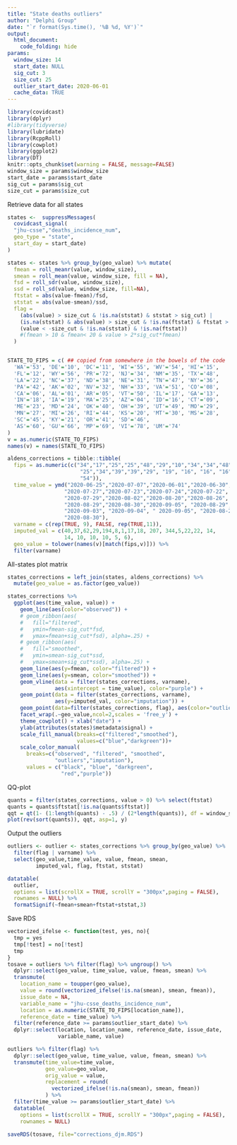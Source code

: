 ```yaml
---
title: "State deaths outliers"
author: "Delphi Group"
date: "`r format(Sys.time(), '%B %d, %Y')`"
output:
  html_document:
    code_folding: hide
params:
  window_size: 14
  start_date: NULL
  sig_cut: 3
  size_cut: 25
  outlier_start_date: 2020-06-01
  cache_data: TRUE
---
```


```r
library(covidcast)
library(dplyr)
#library(tidyverse)
library(lubridate)
library(RcppRoll)
library(cowplot)
library(ggplot2)
library(DT)
knitr::opts_chunk$set(warning = FALSE, message=FALSE)
window_size = params$window_size
start_date = params$start_date
sig_cut = params$sig_cut
size_cut = params$size_cut
```

Retrieve data for all states
```r
states <-  suppressMessages(
  covidcast_signal(
  "jhu-csse","deaths_incidence_num", 
  geo_type = "state", 
  start_day = start_date)
)
```

```r
states <- states %>% group_by(geo_value) %>% mutate(
  fmean = roll_meanr(value, window_size),
  smean = roll_mean(value, window_size, fill = NA),
  fsd = roll_sdr(value, window_size),
  ssd = roll_sd(value, window_size, fill=NA),
  ftstat = abs(value-fmean)/fsd,
  ststat = abs(value-smean)/ssd,
  flag = 
    (abs(value) > size_cut & !is.na(ststat) & ststat > sig_cut) |
    (is.na(ststat) & abs(value) > size_cut & !is.na(ftstat) & ftstat > sig_cut) |
    (value < -size_cut & !is.na(ststat) & !is.na(ftstat))
    #(fmean > 10 & fmean< 20 & value > 2*sig_cut*fmean)
  )


STATE_TO_FIPS = c( ## copied from somewhere in the bowels of the code
  'WA'='53', 'DE'='10', 'DC'='11', 'WI'='55', 'WV'='54', 'HI'='15',
  'FL'='12', 'WY'='56', 'PR'='72', 'NJ'='34', 'NM'='35', 'TX'='48',
  'LA'='22', 'NC'='37', 'ND'='38', 'NE'='31', 'TN'='47', 'NY'='36',
  'PA'='42', 'AK'='02', 'NV'='32', 'NH'='33', 'VA'='51', 'CO'='08',
  'CA'='06', 'AL'='01', 'AR'='05', 'VT'='50', 'IL'='17', 'GA'='13',
  'IN'='18', 'IA'='19', 'MA'='25', 'AZ'='04', 'ID'='16', 'CT'='09',
  'ME'='23', 'MD'='24', 'OK'='40', 'OH'='39', 'UT'='49', 'MO'='29',
  'MN'='27', 'MI'='26', 'RI'='44', 'KS'='20', 'MT'='30', 'MS'='28',
  'SC'='45', 'KY'='21', 'OR'='41', 'SD'='46',
  'AS'='60', 'GU'='66', 'MP'='69', 'VI'='78', 'UM'='74'
)
v = as.numeric(STATE_TO_FIPS)
names(v) = names(STATE_TO_FIPS)

aldens_corrections = tibble::tibble(
  fips = as.numeric(c("34","17","25","25","48","29","10","34","34","48",
                       "25","34","39","39","29", "19", "16", "16", "16", "54",
                       "54")),
  time_value = ymd("2020-06-25","2020-07-07","2020-06-01","2020-06-30",
                  "2020-07-27","2020-07-23","2020-07-24","2020-07-22",
                  "2020-07-29","2020-08-02","2020-08-20","2020-08-26",
                  "2020-08-29","2020-08-30","2020-09-05", "2020-08-29",
                  "2020-09-03", "2020-09-04", " 2020-09-05", "2020-08-29", 
                  "2020-08-30"),
  varname = c(rep(TRUE, 9), FALSE, rep(TRUE,11)),
  imputed_val = c(40,37,62,29,194,8,1,17,18, 207, 344,5,22,22, 14,
                  14, 10, 10, 10, 5, 6),
  geo_value = tolower(names(v)[match(fips,v)])) %>%
  filter(varname)
```


All-states plot matrix
```r
states_corrections = left_join(states, aldens_corrections) %>%
  mutate(geo_value = as.factor(geo_value))

states_corrections %>%
  ggplot(aes(time_value, value)) + 
    geom_line(aes(color="observed")) +
    # geom_ribbon(aes(
    #   fill="filtered",
    #   ymin=fmean-sig_cut*fsd, 
    #   ymax=fmean+sig_cut*fsd), alpha=.25) +
    # geom_ribbon(aes(
    #   fill="smoothed",
    #   ymin=smean-sig_cut*ssd, 
    #   ymax=smean+sig_cut*ssd), alpha=.25) +
    geom_line(aes(y=fmean, color="filtered")) + 
    geom_line(aes(y=smean, color="smoothed")) +
    geom_vline(data = filter(states_corrections, varname), 
               aes(xintercept = time_value), color="purple") +
    geom_point(data = filter(states_corrections, varname), 
               aes(y=imputed_val, color="imputation")) +
    geom_point(data=filter(states_corrections, flag), aes(color="outliers")) +
    facet_wrap(.~geo_value,ncol=2,scales = 'free_y') + 
    theme_cowplot() + xlab("date") + 
    ylab(attributes(states)$metadata$signal) +
    scale_fill_manual(breaks=c("filtered","smoothed"), 
                      values=c("blue","darkgreen"))+
    scale_color_manual(
      breaks=c("observed", "filtered", "smoothed",
               "outliers","imputation"),
      values = c("black", "blue", "darkgreen",
                 "red","purple"))
```




QQ-plot

```r
quants = filter(states_corrections, value > 0) %>% select(ftstat)
quants = quants$ftstat[!is.na(quants$ftstat)]
qqt = qt(1- (1:length(quants) - .5) / (2*length(quants)), df = window_size -1)
plot(rev(sort(quants)), qqt, asp=1, y)
```

Output the outliers

```r
outliers <- outlier <- states_corrections %>% group_by(geo_value) %>% 
  filter(flag | varname) %>%
  select(geo_value,time_value, value, fmean, smean, 
         imputed_val, flag, ftstat, ststat)

datatable(
  outlier,
  options = list(scrollX = TRUE, scrollY = "300px",paging = FALSE),
  rownames = NULL) %>% 
  formatSignif(~fmean+smean+ftstat+ststat,3)
```

Save RDS

```r
vectorized_ifelse <- function(test, yes, no){
  tmp = yes
  tmp[!test] = no[!test]
  tmp
}
tosave = outliers %>% filter(flag) %>% ungroup() %>%
  dplyr::select(geo_value, time_value, value, fmean, smean) %>%
  transmute(
    location_name = toupper(geo_value), 
    value = round(vectorized_ifelse(!is.na(smean), smean, fmean)),
    issue_date = NA,
    variable_name = "jhu-csse_deaths_incidence_num",
    location = as.numeric(STATE_TO_FIPS[location_name]),
    reference_date = time_value) %>%
  filter(reference_date >= params$outlier_start_date) %>%
  dplyr::select(location, location_name, reference_date, issue_date,
                variable_name, value)

outliers %>% filter(flag) %>% 
  dplyr::select(geo_value, time_value, value, fmean, smean) %>%
  transmute(time_value=time_value, 
            geo_value=geo_value,
            orig_value = value,
            replacement = round(
              vectorized_ifelse(!is.na(smean), smean, fmean))
            ) %>%
  filter(time_value >= params$outlier_start_date) %>%
  datatable(
    options = list(scrollX = TRUE, scrollY = "300px",paging = FALSE),
    rownames = NULL) 

saveRDS(tosave, file="corrections_djm.RDS")
```







